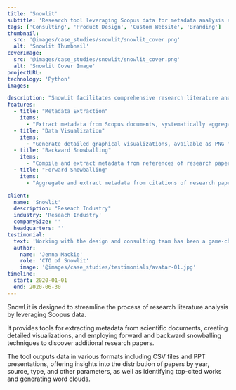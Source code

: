 ```yaml
---
title: 'Snowlit'
subtitle: 'Research tool leveraging Scopus data for metadata analysis and visualization'
tags: ['Consulting', 'Product Design', 'Custom Website', 'Branding']
thumbnail:
  src: '@images/case_studies/snowlit/snowlit_cover.png'
  alt: 'Snowlit Thumbnail'
coverImage:
  src: '@images/case_studies/snowlit/snowlit_cover.png'
  alt: 'Snowlit Cover Image'
projectURL: 
technology: 'Python'
images:

description: "SnowLit facilitates comprehensive research literature analysis by extracting, visualizing, and analyzing metadata from Scopus, utilizing forward and backward snowballing methods to discover additional scholarly work."
features:
  - title: "Metadata Extraction"
    items:
      - "Extract metadata from Scopus documents, systematically aggregated into CSV files"
  - title: "Data Visualization"
    items:
      - "Generate detailed graphical visualizations, available as PNG files and PowerPoint presentations"
  - title: "Backward Snowballing"
    items:
      - "Compile and extract metadata from references of research papers, formatted in CSV"
  - title: "Forward Snowballing"
    items:
      - "Aggregate and extract metadata from citations of research papers, also formatted in CSV"

client:
  name: 'Snowlit'
  description: "Reseach Industry"
  industry: 'Reseach Industry'
  companySize: ''
  headquarters: ''
testimonial:
  text: 'Working with the design and consulting team has been a game-changer for Banter. Their expertise in website design, branding, content strategy, and AI integration has revolutionized the way we create and share our stories. Their work has not only elevated our brand but also empowered us to be leaders in digital journalism, reaching and engaging more readers than ever before.'
  author:
    name: 'Jenna Mackie'
    role: 'CTO of Snowlit'
    image: '@images/case_studies/testimonials/avatar-01.jpg'
timeline:
  start: 2020-01-01
  end: 2020-06-30
---
```


SnowLit is designed to streamline the process of research literature analysis by leveraging Scopus data. 

It provides tools for extracting metadata from scientific documents, creating detailed visualizations, and employing forward and backward snowballing techniques to discover additional research papers. 

The tool outputs data in various formats including CSV files and PPT presentations, offering insights into the distribution of papers by year, source, type, and other parameters, as well as identifying top-cited works and generating word clouds.